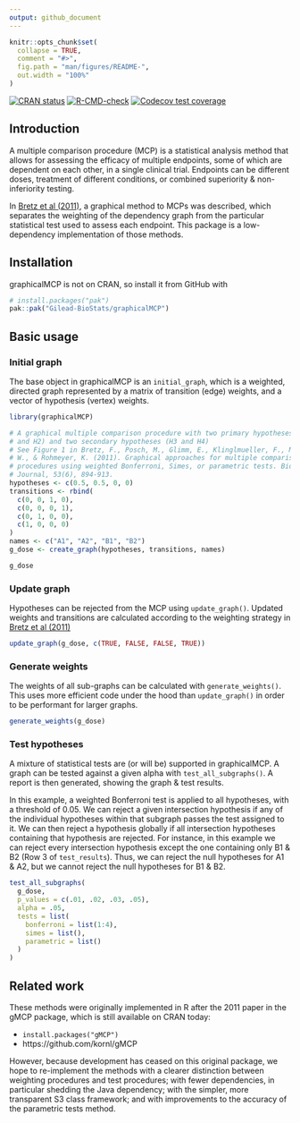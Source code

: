 ```yaml
---
output: github_document
---
```


<!-- README.md is generated from README.Rmd. Please edit that file -->

```r
knitr::opts_chunk$set(
  collapse = TRUE,
  comment = "#>",
  fig.path = "man/figures/README-",
  out.width = "100%"
)
```

<!-- badges: start -->
[![CRAN status](https://www.r-pkg.org/badges/version/graphicalMCP)](https://cran.r-project.org/package=graphicalMCP)
[![R-CMD-check](https://github.com/Gilead-BioStats/graphicalMCP/workflows/R-CMD-check-main/badge.svg)](https://github.com/Gilead-BioStats/graphicalMCP/actions)
[![Codecov test coverage](https://codecov.io/gh/Gilead-BioStats/graphicalMCP/branch/s3-graph_mcp/graph/badge.svg)](https://app.codecov.io/gh/Gilead-BioStats/graphicalMCP?branch=s3-graph_mcp)
<!-- badges: end -->

## Introduction

A multiple comparison procedure (MCP) is a statistical analysis method that allows for assessing the efficacy of multiple endpoints, some of which are dependent on each other, in a single clinical trial. Endpoints can be different doses, treatment of different conditions, or combined superiority & non-inferiority testing.

In [Bretz et al (2011)](https://onlinelibrary.wiley.com/doi/10.1002/bimj.201000239), a graphical method to MCPs was described, which separates the weighting of the dependency graph from the particular statistical test used to assess each endpoint. This package is a low-dependency implementation of those methods.

## Installation

graphicalMCP is not on CRAN, so install it from GitHub with

```r
# install.packages("pak")
pak::pak("Gilead-BioStats/graphicalMCP")
```

## Basic usage

### Initial graph

The base object in graphicalMCP is an `initial_graph`, which is a weighted, directed graph represented by a matrix of transition (edge) weights, and a vector of hypothesis (vertex) weights.

```r
library(graphicalMCP)

# A graphical multiple comparison procedure with two primary hypotheses (H1
# and H2) and two secondary hypotheses (H3 and H4)
# See Figure 1 in Bretz, F., Posch, M., Glimm, E., Klinglmueller, F., Maurer,
# W., & Rohmeyer, K. (2011). Graphical approaches for multiple comparison
# procedures using weighted Bonferroni, Simes, or parametric tests. Biometrical
# Journal, 53(6), 894-913.
hypotheses <- c(0.5, 0.5, 0, 0)
transitions <- rbind(
  c(0, 0, 1, 0),
  c(0, 0, 0, 1),
  c(0, 1, 0, 0),
  c(1, 0, 0, 0)
)
names <- c("A1", "A2", "B1", "B2")
g_dose <- create_graph(hypotheses, transitions, names)

g_dose
```

### Update graph

Hypotheses can be rejected from the MCP using `update_graph()`. Updated weights and transitions are calculated according to the weighting strategy in [Bretz et al (2011)](https://onlinelibrary.wiley.com/doi/10.1002/bimj.201000239)

```r
update_graph(g_dose, c(TRUE, FALSE, FALSE, TRUE))
```

### Generate weights

The weights of all sub-graphs can be calculated with `generate_weights()`. This uses more efficient code under the hood than `update_graph()` in order to be performant for larger graphs.

```r
generate_weights(g_dose)
```

### Test hypotheses

A mixture of statistical tests are (or will be) supported in graphicalMCP. A graph can be tested against a given alpha with `test_all_subgraphs()`. A report is then generated, showing the graph & test results.

In this example, a weighted Bonferroni test is applied to all hypotheses, with a threshold of 0.05. We can reject a given intersection hypothesis if any of the individual hypotheses within that subgraph passes the test assigned to it. We can then reject a hypothesis globally if all intersection hypotheses containing that hypothesis are rejected. For instance, in this example we can reject every intersection hypothesis except the one containing only B1 & B2 (Row 3 of `test_results`). Thus, we can reject the null hypotheses for A1 & A2, but we cannot reject the null hypotheses for B1 & B2.

```r
test_all_subgraphs(
  g_dose,
  p_values = c(.01, .02, .03, .05),
  alpha = .05,
  tests = list(
    bonferroni = list(1:4),
    simes = list(),
    parametric = list()
  )
)
```

## Related work

These methods were originally implemented in R after the 2011 paper in the gMCP package, which is still available on CRAN today:

- `install.packages("gMCP")`
- https://github.com/kornl/gMCP

However, because development has ceased on this original package, we hope to re-implement the methods with a clearer distinction between weighting procedures and test procedures; with fewer dependencies, in particular shedding the Java dependency; with the simpler, more transparent S3 class framework; and with improvements to the accuracy of the parametric tests method.
